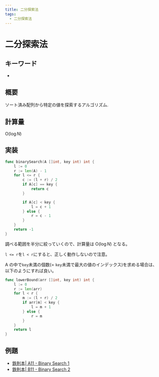 ```yaml
---
title: 二分探索法
tags:
  - 二分探索法
---
```


# 二分探索法

## キーワード


- <Tag tag="二分探索法" />

## 概要

ソート済み配列から特定の値を探索するアルゴリズム.

## 計算量

$\mathrm{O}(\log{N})$

## 実装

```go
func binarySearch(A []int, key int) int {
	l := 0
	r := len(A) - 1
	for l <= r {
		c := (l + r) / 2
		if A[c] == key {
			return c
		}

		if A[c] < key {
			l = c + 1
		} else {
			r = c - 1
		}
	}
	return -1
}
```

調べる範囲を半分に絞っていくので、計算量は $\mathrm{O}(\log{N})$ となる。

`l <= r`を`l < r`にすると、正しく動作しないので注意。

A の中で`key`未満の個数(= `key`未満で最大の値のインデックス)を求める場合は、以下のようにすれば良い。

```go
func lowerBound(arr []int, key int) int {
	l := 0
	r := len(arr)
	for l < r {
		m := (l + r) / 2
		if arr[m] < key {
			l = m + 1
		} else {
			r = m
		}
	}
	return l
}
```

## 例題

- [鉄則本| A11 - Binary Search 1](https://atcoder.jp/contests/tessoku-book/tasks/tessoku_book_k)
- [鉄則本| B11 - Binary Search 2](https://atcoder.jp/contests/tessoku-book/tasks/tessoku_book_cj)
